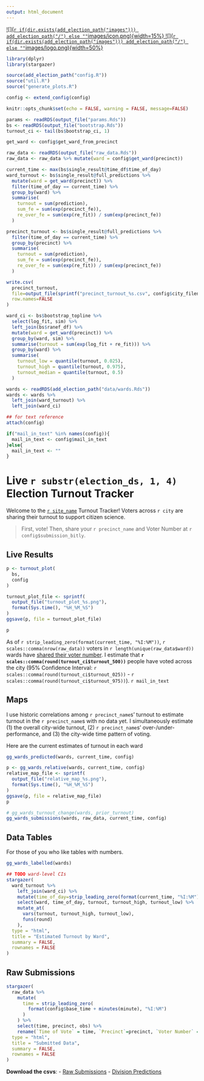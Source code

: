 ```yaml
---
output: html_document
---
```


<style>

table, td, th {
  border: none;
  padding-left: 1em;
  padding-right: 1em;
  min-width: 50%;
  margin-left: auto;
  margin-right: auto;
  margin-top: 1em;
  margin-bottom: 1em;
}

</style>

[![](`r if(dir.exists(add_election_path("images"))) add_election_path("/") else ""`images/icon.png){width=15%}
![](`r if(dir.exists(add_election_path("images"))) add_election_path("/") else ""`images/logo.png){width=50%}](https://sixtysixwards.com)

```r
library(dplyr)
library(stargazer)

source(add_election_path("config.R"))
source("util.R")
source("generate_plots.R")

config <- extend_config(config)

knitr::opts_chunk$set(echo = FALSE, warning = FALSE, message=FALSE)

params <- readRDS(output_file("params.Rds"))
bs <- readRDS(output_file("bootstrap.Rds"))
turnout_ci <- tail(bs$bootstrap_ci, 1)

get_ward <- config$get_ward_from_precinct

raw_data <- readRDS(output_file("raw_data.Rds"))
raw_data <- raw_data %>% mutate(ward = config$get_ward(precinct))

current_time <- max(bs$single_result@time_df$time_of_day)
ward_turnout <- bs$single_result@full_predictions %>%
  mutate(ward = get_ward(precinct)) %>%
  filter(time_of_day == current_time) %>%
  group_by(ward) %>%
  summarise(
    turnout = sum(prediction),
    sum_fe = sum(exp(precinct_fe)),
    re_over_fe = sum(exp(re_fit)) / sum(exp(precinct_fe))
  )

precinct_turnout <- bs$single_result@full_predictions %>%
  filter(time_of_day == current_time) %>%
  group_by(precinct) %>%
  summarise(
    turnout = sum(prediction),
    sum_fe = sum(exp(precinct_fe)),
    re_over_fe = sum(exp(re_fit)) / sum(exp(precinct_fe))
  )

write.csv(
  precinct_turnout, 
  file=output_file(sprintf("precinct_turnout_%s.csv", config$city_filename)), 
  row.names=FALSE
)

ward_ci <- bs$bootstrap_topline %>%
  select(log_fit, sim) %>%
  left_join(bs$ranef_df) %>%
  mutate(ward = get_ward(precinct)) %>%
  group_by(ward, sim) %>%
  summarise(turnout = sum(exp(log_fit + re_fit))) %>%
  group_by(ward) %>%
  summarise(
    turnout_low = quantile(turnout, 0.025),
    turnout_high = quantile(turnout, 0.975),
    turnout_median = quantile(turnout, 0.5)
  )

wards <- readRDS(add_election_path("data/wards.Rds"))
wards <- wards %>% 
  left_join(ward_turnout) %>%
  left_join(ward_ci)

## for text reference
attach(config)

if("mail_in_text" %in% names(config)){
  mail_in_text <- config$mail_in_text
}else{
  mail_in_text <- ""
}
```
# Live `r substr(election_ds, 1, 4)` Election Turnout Tracker

Welcome to the [`r site_name`](`r site_link`) Turnout Tracker! 
Voters across `r city` are sharing their turnout to support citizen science. 

> First, vote! Then, share your `r precinct_name` and Voter Number at `r config$submission_bitly`.

## Live Results

```r
p <- turnout_plot(
  bs,
  config
)

turnout_plot_file <- sprintf(
  output_file("turnout_plot_%s.png"),
  format(Sys.time(), "%H_%M_%S")
)
ggsave(p, file = turnout_plot_file)

p
```

As of `r strip_leading_zero(format(current_time, "%I:%M"))`, `r scales::comma(nrow(raw_data))` voters in `r length(unique(raw_data$ward))` wards have [shared their voter number](`r submission_bitly`). I estimate that <b>`r scales::comma(round(turnout_ci$turnout_500))`</b> people have voted across the city (95% Confidence Interval: `r scales::comma(round(turnout_ci$turnout_025))` - `r scales::comma(round(turnout_ci$turnout_975))`). `r mail_in_text`

## Maps
I use historic correlations among `r precinct_name`s' turnout to estimate turnout in the `r precinct_name`s with no data yet. I simultaneously estimate (1) the overall city-wide turnout, (2) `r precinct_name`s' over-/under-performance, and (3) the city-wide time pattern of voting.

Here are the current estimates of turnout in each ward
```r
gg_wards_predicted(wards, current_time, config)

p <- gg_wards_relative(wards, current_time, config)
relative_map_file <- sprintf(
  output_file("relative_map_%s.png"),
  format(Sys.time(), "%H_%M_%S")
)
ggsave(p, file = relative_map_file)
p

# gg_wards_turnout_change(wards, prior_turnout)
gg_wards_submissions(wards, raw_data, current_time, config)
```

## Data Tables
For those of you who like tables with numbers.
```r
gg_wards_labelled(wards)
```

```r
## TODO ward-level CIs
stargazer(
  ward_turnout %>% 
    left_join(ward_ci) %>%
    mutate(time_of_day=strip_leading_zero(format(current_time, "%I:%M"))) %>%
    select(ward, time_of_day, turnout, turnout_high, turnout_low) %>%
    mutate_at(
      vars(turnout, turnout_high, turnout_low),
      funs(round)
    ),
  type = "html",
  title = "Estimated Turnout by Ward",
  summary = FALSE,
  rownames = FALSE
)
```

## Raw Submissions

```r
stargazer(
  raw_data %>% 
    mutate(
      time = strip_leading_zero(
        format(config$base_time + minutes(minute), "%I:%M")
      )
    ) %>%
    select(time, precinct, obs) %>%
    rename(`Time of Vote` = time, `Precinct`=precinct, `Voter Number` = obs), 
  type = "html",
  title = "Submitted Data", 
  summary = FALSE,
  rownames = FALSE
)
```

**Download the csvs**: - [Raw Submissions](`r sprintf("https://jtannen.github.io/raw_data_%s.csv", config$city_filename)`) - [Division Predictions](`r sprintf("https://jtannen.github.io/precinct_turnout_%s.csv", config$city_filename)`)
